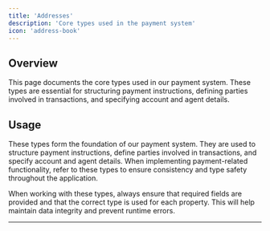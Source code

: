 ```yaml
---
title: 'Addresses'
description: 'Core types used in the payment system'
icon: 'address-book'
---
```


## Overview

This page documents the core types used in our payment system. These types are essential for structuring payment instructions, defining parties involved in transactions, and specifying account and agent details.


## Usage

These types form the foundation of our payment system. They are used to structure payment instructions, define parties involved in transactions, and specify account and agent details. When implementing payment-related functionality, refer to these types to ensure consistency and type safety throughout the application.

<Card title="Important Note" icon="info">
  When working with these types, always ensure that required fields are provided and that the correct type is used for each property. This will help maintain data integrity and prevent runtime errors.
</Card>

---